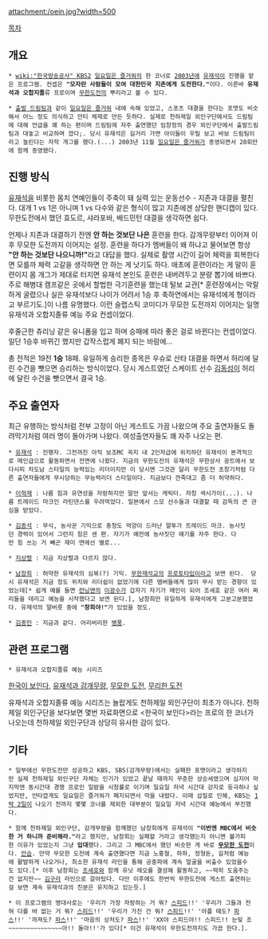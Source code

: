 attachment:/oein.jpg?width=500

[[목차]]
== 개요 ==
 * [[wiki:"한국방송공사" KBS2]] [[일요일은 즐거워]]의 한 코너로 [[2003년]]에 [[유재석]]이 진행을 맡은 프로그램. 컨셉은 '''"모자란 사람들이 모여 대한민국 지존에게 도전한다."'''이다. 이른바 '''유재석과 오합지졸'''류 프로이며 [[무한도전]]의 뿌리라고 볼 수 있다.

 * [[출발 드림팀]]과 같이 [[일요일은 즐거워]] 내에 속해 있었고, 스포츠 대결을 한다는 포맷도 비슷해서 어느 정도 의식하고 안티 체제로 만든 듯하다. 실제로 천하제일 외인구단에서도 드림팀에 대해 언급을 꽤 하는 편이며 드림팀에 자주 출연했던 임창정의 경우 외인구단에서 출발드림팀과 대놓고 비교하며 깠다;. 당시 유재석은 길거리 가면 아이들이 우릴 보고 바보 드림팀이라고 놀린다는 자학 개그를 했다.(...) 2003년 11월 [[일요일은 즐거워]]가 종영되면서 20회만에 함께 종영됐다.

== 진행 방식 ==
[[유재석]]을 비롯한 몸치 연예인들이 주축이 돼 실력 있는 운동선수 - 지존과 대결을 펼친다. 대개 1 vs 1은 아니며 1 vs 다수와 같은 형식이 많고 지존에겐 상당한 핸디캡이 있다. 무한도전에서 했던 효도르, 샤라포바, 배드민턴 대결을 생각하면 쉽다.

언제나 지존과 대결하기 전엔 '''안 하는 것보단 나은''' 훈련을 한다. 감개무량부터 이어져 이후 무모한 도전까지 이어지는 설정. 훈련을 하다가 멤버들이 왜 하냐고 물어보면 항상 '''"안 하는 것보단 나으니까!"'''라고 대답을 했다. 실제로 촬영 시간이 길어 체력을 회복한다면 모를까 체력 고갈을 생각하면 안 하는 게 낫기도 하다. 애초에 훈련이라는 게 말이 훈련이지 몸 개그가 제대로 터지면 유재석 본인도 훈련은 내버려두고 분량 뽑기에 바쁘다. 주로 해병대 캠프같은 곳에서 할법한 극기훈련을 했는데 털보 교관[* 훈련장에서는 악랄하게 굴렸으나 실은 유재석보다 나이가 어려서 1승 후 축하연에서는 유재석에게 형이라고 부르기도.]이 나름 유명했다. 이런 슬랩스틱 코미디가 무모한 도전까지 이어지는 일명 유재석과 오합지졸류 예능 주요 컨셉이었다.

후줄근한 츄리닝 같은 유니폼을 입고 하며 승패에 따라 좋은 걸로 바뀐다는 컨셉이었다. 일단 1승후 바뀌긴 했지만 갑작스럽게 폐지 되는 바람에...

총 전적은 19전 '''1승''' 18패. 유일하게 승리한 종목은 우슈로 산타 대결을 하면서 허리에 달린 수건을 뺏으면 승리하는 방식이었다. 당시 게스트였던 스케이트 선수 [[김동성]]이 허리에 달린 수건을 뺏으면서 결국 1승.

== 주요 출연자 ==
최근 유행하는 방식처럼 전부 고정이 아닌 게스트도 가끔 나왔으며 주요 출연자들도 돌려막기처럼 여러 명이 돌아가며 나왔다. 여성출연자들도 꽤 자주 나오는 편.

 * [[유재석]] : 진행자. 그전까진 아직 보조MC 꼭지 내 2인자급에 위치하던 유재석이 본격적으로 메인급으로 활동하면서 전면에 나왔다. 지금의 무한도전의 유재석은 무한상사 꽁트에서 보다시피 차도남 스타일의 능력있는 리더이지만 이 당시엔 그것관 달리 무한도전 초창기처럼 다른 출연자들에게 무시당하는 무능력리더 스타일이다. 지금보다 깐죽대고 좀 더 허약하다.

 * [[이혁재]] : 나름 힘과 유연성을 자랑하지만 말만 앞서는 캐릭터. 자칭 섹시가이(...). 나름 트레이드 마크인 라틴댄스를 우려먹었다. 일본에서 스모 선수들과 대결할 때 감독의 큰 관심을 받았다.

 * [[김종석]] : 무식, 농사꾼 기믹으로 충청도 억양이 드러난 말투가 트레이드 마크. 농사짓던 경력이 있어서 그런지 힘은 센 편. 자기가 예전에 농사짓던 얘기를 자주 한다. 다만 힘 쓰는 거 빼곤 재미 면에선 별로...

 * [[지상렬]] : 지금 지상렬과 다르지 않다.

 * [[남창희]] : 허약한 유재석의 심복(?) 기믹. [[무한재석교]]의 [[프로토타입]]이라고 보면 된다.  당시 유재석은 지금 정도 위치와 리더쉽이 없었기에 다른 멤버들에게 많이 무시 받는 경향이 있었는데[* 쉽게 예를 들면 [[런닝맨]]의 [[이광수]]가 갑자기 자기가 메인이 되어 조세호 같은 여러 쩌리들을 데리고 예능을 시작했다고 보면 된다.], 남창희만 유일하게 유재석에게 고분고분했었다. 유재석의 말버릇 중에 '''"창희야!"'''가 있었을 정도.

 * [[김종민]] : 지금과 같다. 어리버리한 [[병풍]].

== 관련 프로그램 ==
 * 유재석과 오합지졸류 예능 시리즈 
[[한국이 보인다]], [[유재석과 감개무량]], [[무모한 도전]], [[무리한 도전]] 

유재석과 오합지졸류 예능 시리즈는 놀랍게도 천하제일 외인구단이 최초가 아니다. 천하제일 외인구단을 보다보면 몇번 자료화면으로 <한국이 보인다>라는 프로의 한 코너가 나오는데 천하제일 외인구단과 상당히 유사한 감이 있다.

== 기타 ==
 * 일부에선 무한도전만 성공하고 KBS, SBS(감개무량)에서는 실패한 포맷이라고 생각하지만 실제 천하제일 외인구단 자체는 인기가 있었고 끝날 때까지 꾸준한 상승세였으며 심지어 마지막엔 동시간대 경쟁 프로인 일밤을 시청률로 이기며 일요일 저녁 시간대 강자로 등극하나 싶었지만, 안타깝게도 일요일은 즐거워가 폐지되면서 막을 내렸다. 이때 삽질로 인해, KBS는 [[1박 2일]]이 나오기 전까지 몇몇 코너를 제외한 대부분이 일요일 저녁 시간대 예능에서 부진했다.

 * 함께 천하제일 외인구단, 감개무량을 함께했던 남창희에게 유재석이 '''"이번엔 MBC에서 비슷한 거 하니까 준비해라."'''라고 했지만, 남창희는 실패할 거라고 생각했는지 아니면 불가피한 이유가 있었는지 그냥 '''입대'''했다. 그리고 그 MBC에서 했던 비슷한 게 바로 '''[[무모한 도전]]'''이다. [[안습]]. 만약 무모한 도전에 계속 출연했다면 지금 노홍철, 하하, 정형돈, 길처럼 예능에 활발하게 나오거나, 최소한 유재석 라인을 통해 공중파에 계속 얼굴을 비출수 있었을수도 있다.[* 이후 남창희는 [[조세호]]와 함께 유닛 레오를 결성해 활동하고, ~~딱히 도움주는건 없지만~~ [[김구라]] 라인으로 갈아탔다. 다만 이후에도 한번씩 무한도전에 게스트 출연하는걸 보면 계속 유재석과의 친분은 유지하고 있는듯.]

 * 이 프로그램의 명대사로는 '우리가 가장 자랑하는 거 뭐? [[스피드]]!!' '우리가 그들과 전혀 다를 바 없는 거 뭐? [[스피드]]!!' '우리가 가진 건 뭐? [[스피드]]!!' '아플 때도? [[파스]]!!' '까져도? [[파스]]!!' '마음의 상처도? [[파스]]!!' 'XX야 스피드야!! 스피드!! 눈빛 조~~~~~~~~~~~~~~~아!! 돌아!!'가 있다[* 이건 유재석이 무한도전까지도 가끔 한다.].
